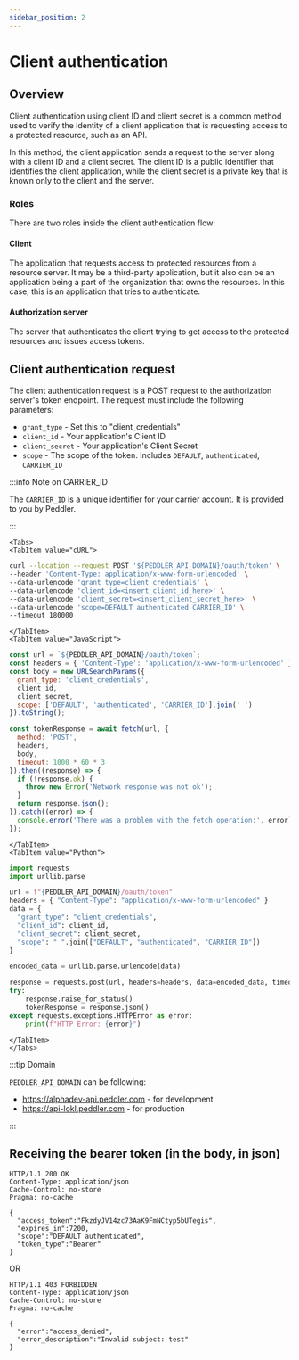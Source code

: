 ```yaml
---
sidebar_position: 2
---
```


# Client authentication

## Overview

Client authentication using client ID and client secret is a common method used to verify the identity of a client application that is requesting access to a protected resource, such as an API.

In this method, the client application sends a request to the server along with a client ID and a client secret. The client ID is a public identifier that identifies the client application, while the client secret is a private key that is known only to the client and the server.

### Roles

There are two roles inside the client authentication flow:

#### Client

The application that requests access to protected resources from a resource server. It may be a third-party application, but it also can be an application being a part of the organization that owns the resources. In this case, this is an application that tries to authenticate.

#### Authorization server

The server that authenticates the client trying to get access to the protected resources and issues access tokens.


## Client authentication request

The client authentication request is a POST request to the authorization server's token endpoint. The request must include the following parameters:

- `grant_type` - Set this to "client_credentials"
- `client_id` - Your application's Client ID
- `client_secret` - Your application's Client Secret
- `scope` - The scope of the token. Includes `DEFAULT`, `authenticated`, `CARRIER_ID`

:::info Note on CARRIER_ID

The `CARRIER_ID` is a unique identifier for your carrier account. It is provided to you by Peddler.

:::


```mdx-code-block	
<Tabs>
<TabItem value="cURL">
```

```bash
curl --location --request POST '${PEDDLER_API_DOMAIN}/oauth/token' \
--header 'Content-Type: application/x-www-form-urlencoded' \
--data-urlencode 'grant_type=client_credentials' \
--data-urlencode 'client_id=<insert_client_id_here>' \
--data-urlencode 'client_secret=<insert_client_secret_here>' \
--data-urlencode 'scope=DEFAULT authenticated CARRIER_ID' \
--timeout 180000
```


```mdx-code-block
</TabItem>
<TabItem value="JavaScript">
```

```js
const url = `${PEDDLER_API_DOMAIN}/oauth/token`;
const headers = { 'Content-Type': 'application/x-www-form-urlencoded' };
const body = new URLSearchParams({
  grant_type: 'client_credentials',
  client_id,
  client_secret,
  scope: ['DEFAULT', 'authenticated', 'CARRIER_ID'].join(' ')
}).toString();

const tokenResponse = await fetch(url, {
  method: 'POST',
  headers,
  body,
  timeout: 1000 * 60 * 3
}).then((response) => {
  if (!response.ok) {
    throw new Error('Network response was not ok');
  }
  return response.json();
}).catch((error) => {
  console.error('There was a problem with the fetch operation:', error);
});
```

```mdx-code-block
</TabItem>
<TabItem value="Python">
```
    
```python
import requests
import urllib.parse

url = f"{PEDDLER_API_DOMAIN}/oauth/token"
headers = { "Content-Type": "application/x-www-form-urlencoded" }
data = {
  "grant_type": "client_credentials",
  "client_id": client_id,
  "client_secret": client_secret,
  "scope": " ".join(["DEFAULT", "authenticated", "CARRIER_ID"])
}

encoded_data = urllib.parse.urlencode(data)

response = requests.post(url, headers=headers, data=encoded_data, timeout=180000)
try:
    response.raise_for_status()
    tokenResponse = response.json()
except requests.exceptions.HTTPError as error:
    print(f"HTTP Error: {error}")
```

```mdx-code-block
</TabItem>
</Tabs>
```

:::tip Domain

`PEDDLER_API_DOMAIN` can be following:
- https://alphadev-api.peddler.com - for development
- https://api-lokl.peddler.com - for production

:::

## Receiving the bearer token (in the body, in json)

```
HTTP/1.1 200 OK
Content-Type: application/json
Cache-Control: no-store
Pragma: no-cache

{
  "access_token":"FkzdyJV14zc73AaK9FmNCtyp5bUTegis",
  "expires_in":7200,
  "scope":"DEFAULT authenticated",
  "token_type":"Bearer"
}
```

OR

```
HTTP/1.1 403 FORBIDDEN
Content-Type: application/json
Cache-Control: no-store
Pragma: no-cache

{
  "error":"access_denied",
  "error_description":"Invalid subject: test" 
}

```
